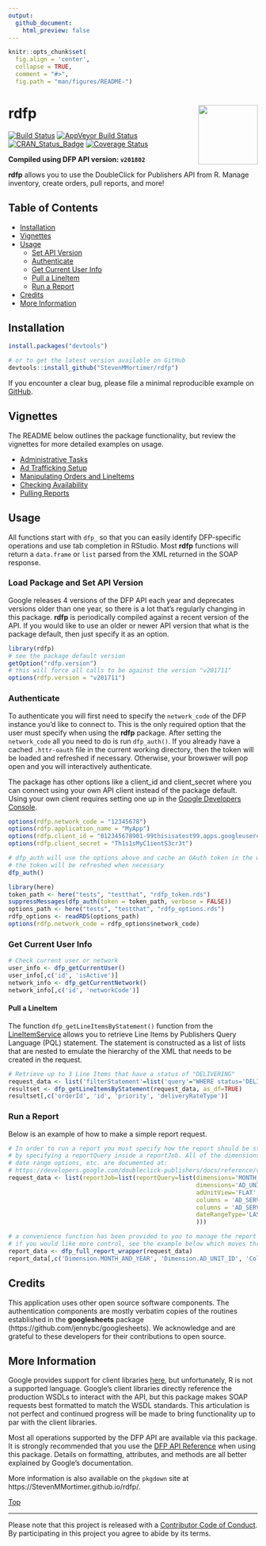 ```yaml
---
output: 
  github_document:
    html_preview: false
---
```


```r
knitr::opts_chunk$set(
  fig.align = 'center',
  collapse = TRUE,
  comment = "#>",
  fig.path = "man/figures/README-")
```

# rdfp <img src="man/figures/rdfp.png" width="120px" align="right" />

[![Build Status](https://travis-ci.org/StevenMMortimer/rdfp.svg?branch=master)](https://travis-ci.org/StevenMMortimer/rdfp)
[![AppVeyor Build Status](https://ci.appveyor.com/api/projects/status/github/StevenMMortimer/rdfp?branch=master&svg=true)](https://ci.appveyor.com/project/StevenMMortimer/rdfp)
[![CRAN_Status_Badge](http://www.r-pkg.org/badges/version/rdfp)](http://cran.r-project.org/package=rdfp)
[![Coverage Status](https://codecov.io/gh/StevenMMortimer/rdfp/branch/master/graph/badge.svg)](https://codecov.io/gh/StevenMMortimer/rdfp?branch=master)

**Compiled using DFP API version: `v201802`**

**rdfp** allows you to use the DoubleClick for Publishers API from R. Manage 
inventory, create orders, pull reports, and more!
  
## Table of Contents  
  * [Installation](#installation)
  * [Vignettes](#vignettes)
  * [Usage](#usage)
    * [Set API Version](#load-package-and-set-api-version)
    * [Authenticate](#authenticate)
    * [Get Current User Info](#get-current-user-info)
    * [Pull a LineItem](#pull-a-lineitem)
    * [Run a Report](#run-a-report)
  * [Credits](#credits)
  * [More Information](#more-information)

## Installation

```r
install.packages("devtools")

# or to get the latest version available on GitHub
devtools::install_github("StevenMMortimer/rdfp")
```

If you encounter a clear bug, please file a minimal reproducible example on 
[GitHub](https://github.com/StevenMMortimer/rdfp/issues).

## Vignettes

The README below outlines the package functionality, but review the vignettes for 
more detailed examples on usage.

  * [Administrative Tasks](https://StevenMMortimer.github.io/rdfp/articles/administrative-tasks.html)
  * [Ad Trafficking Setup](https://StevenMMortimer.github.io/rdfp/articles/ad-trafficking-setup.html)
  * [Manipulating Orders and LineItems](https://StevenMMortimer.github.io/rdfp/articles/manipulating-orders-and-lineitems.html)
  * [Checking Availability](https://StevenMMortimer.github.io/rdfp/articles/checking-availability.html)
  * [Pulling Reports](https://StevenMMortimer.github.io/rdfp/articles/pulling-reports.html)

## Usage  

All functions start with `dfp_` so that you can easily identify DFP-specific 
operations and use tab completion in RStudio. Most **rdfp** functions will 
return a `data.frame` or `list` parsed from the XML returned in the SOAP response.

### Load Package and Set API Version

Google releases 4 versions of the DFP API each year and deprecates versions older than 
one year, so there is a lot that's regularly changing in this package. **rdfp** 
is periodically compiled against a recent version of the API. If you would like 
to use an older or newer API version that what is the package default, then just 
specify it as an option.

```r
library(rdfp)
# see the package default version
getOption("rdfp.version")
# this will force all calls to be against the version "v201711"
options(rdfp.version = "v201711")
```

### Authenticate

To authenticate you will first need to specify the `network_code` of the DFP instance 
you'd like to connect to. This is the only required option that the user must specify when 
using the **rdfp** package. After setting the `network_code` all you need to do is 
run `dfp_auth()`. If you already have a cached `.httr-oauth` file in the current 
working directory, then the token will be loaded and refreshed if necessary. Otherwise, 
your browswer will pop open and you will interactively authenticate.

The package has other options like a client\_id and client\_secret where you can 
connect using your own API client instead of the package default. Using your own 
client requires setting one up in the 
[Google Developers Console](https://console.developers.google.com).

```r
options(rdfp.network_code = "12345678")
options(rdfp.application_name = "MyApp")
options(rdfp.client_id = "012345678901-99thisisatest99.apps.googleusercontent.com")
options(rdfp.client_secret = "Th1s1sMyC1ientS3cr3t")

# dfp_auth will use the options above and cache an OAuth token in the working directory
# the token will be refreshed when necessary
dfp_auth()
```

```r
library(here)
token_path <- here("tests", "testthat", "rdfp_token.rds")
suppressMessages(dfp_auth(token = token_path, verbose = FALSE))
options_path <- here("tests", "testthat", "rdfp_options.rds")
rdfp_options <- readRDS(options_path)
options(rdfp.network_code = rdfp_options$network_code)
```

### Get Current User Info

```r
# Check current user or network
user_info <- dfp_getCurrentUser()
user_info[,c('id', 'isActive')]
network_info <- dfp_getCurrentNetwork()
network_info[,c('id', 'networkCode')]
```

#### Pull a LineItem

The function `dfp_getLineItemsByStatement()` function from the [LineItemService](https://developers.google.com/doubleclick-publishers/docs/reference/v201802/LineItemService) 
allows you to retrieve Line Items by Publishers Query Language (PQL) statement. 
The statement is constructed as a list of lists that are nested to emulate the 
hierarchy of the XML that needs to be created in the request. 

```r
# Retrieve up to 3 Line Items that have a status of "DELIVERING"
request_data <- list('filterStatement'=list('query'="WHERE status='DELIVERING' LIMIT 3"))
resultset <- dfp_getLineItemsByStatement(request_data, as_df=TRUE) 
resultset[,c('orderId', 'id', 'priority', 'deliveryRateType')]
```

### Run a Report

Below is an example of how to make a simple report request.

```r
# In order to run a report you must specify how the report should be structured 
# by specifying a reportQuery inside a reportJob. All of the dimensions, columns, 
# date range options, etc. are documented at:
# https://developers.google.com/doubleclick-publishers/docs/reference/v201802/ReportService.ReportQuery
request_data <- list(reportJob=list(reportQuery=list(dimensions='MONTH_AND_YEAR', 
                                                     dimensions='AD_UNIT_ID',
                                                     adUnitView='FLAT',
                                                     columns = 'AD_SERVER_IMPRESSIONS', 
                                                     columns = 'AD_SERVER_CLICKS',
                                                     dateRangeType='LAST_WEEK'
                                                     )))

# a convenience function has been provided to you to manage the report process workflow
# if you would like more control, see the example below which moves through each step in the process
report_data <- dfp_full_report_wrapper(request_data)
report_data[,c('Dimension.MONTH_AND_YEAR', 'Dimension.AD_UNIT_ID', 'Column.AD_SERVER_CLICKS')]
```

## Credits

This application uses other open source software components. The authentication 
components are mostly verbatim copies of the routines established in the **googlesheets** 
package (https://github.com/jennybc/googlesheets). We acknowledge and are grateful 
to these developers for their contributions to open source.

## More Information

Google provides support for client libraries [here](https://developers.google.com/doubleclick-publishers/docs/clients), 
but unfortunately, R is not a supported language. Google's client libraries directly 
reference the production WSDLs to interact with the API, but this package makes 
SOAP requests best formatted to match the WSDL standards. This articulation is not 
perfect and continued progress will be made to bring functionality up to par with 
the client libraries. 

Most all operations supported by the DFP API are available 
via this package. It is strongly recommended that you use the 
[DFP API Reference](https://developers.google.com/doubleclick-publishers/docs/rel_notes) 
when using this package. Details on formatting, attributes, and methods are all 
better explained by Google's documentation.

More information is also available on the `pkgdown` site at https://StevenMMortimer.github.io/rdfp/.  

[Top](#rdfp-)

---
Please note that this project is released with a [Contributor Code of Conduct](CONDUCT.md).
By participating in this project you agree to abide by its terms.